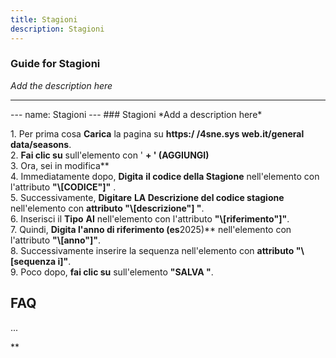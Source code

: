 ```yaml
---
title: Stagioni
description: Stagioni
---
```


### Guide for Stagioni

*Add the description here*

___

\--- name: Stagioni --- ### Stagioni \*Add a description here\*  
  
1\. Per prima cosa **Carica** la pagina su **https:/ /4sne.sys web.it/general data/seasons**.  
2\. **Fai clic su** sull'elemento con ' **\+ ' (AGGIUNGI)**  
3\. Ora, sei in modifica**  
4\. Immediatamente dopo, **Digita** **il codice della Stagione** nell'elemento con l'attributo **"\\\[CODICE"\]"** .  
5\. Successivamente, **Digitare** **LA Descrizione del codice stagione** nell'elemento con **attributo "\\\[descrizione"\] "**.  
6\. Inserisci il **Tipo** **AI** nell'elemento con l'attributo **"\\\[riferimento"\]"**.  
7\. Quindi, **Digita l'anno di riferimento (es**2025)** nell'elemento con l'attributo **"\\\[anno"\]"**.  
8\. Successivamente inserire la sequenza nell'elemento con **attributo "\\\[sequenza i\]"**.  
9\. Poco dopo, **fai clic su** sull'elemento **"SALVA "**.  
  

FAQ
---

...

**